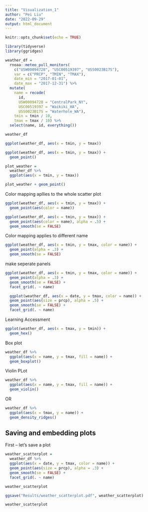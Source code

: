 ```yaml
---
title: "Visualization_1"
author: "Pei Liu"
date: "2022-09-29"
output: html_document
---
```


```r
knitr::opts_chunk$set(echo = TRUE)
```

```r
library(tidyverse)
library(ggridges)
```

```r
weather_df = 
  rnoaa::meteo_pull_monitors(
    c("USW00094728", "USC00519397", "USS0023B17S"),
    var = c("PRCP", "TMIN", "TMAX"), 
    date_min = "2017-01-01",
    date_max = "2017-12-31") %>%
  mutate(
    name = recode(
      id, 
      USW00094728 = "CentralPark_NY", 
      USC00519397 = "Waikiki_HA",
      USS0023B17S = "Waterhole_WA"),
    tmin = tmin / 10,
    tmax = tmax / 10) %>%
  select(name, id, everything())

weather_df
```

```r
ggplot(weather_df, aes(x = tmin, y = tmax))
```

```r
ggplot(weather_df, aes(x = tmin, y = tmax)) + 
  geom_point()
```

```r
plot_weather = 
  weather_df %>%
  ggplot(aes(x = tmin, y = tmax)) 

plot_weather + geom_point()

```
Color mapping apllies to the whole scatter plot
```r
ggplot(weather_df, aes(x = tmin, y = tmax)) + 
  geom_point(aes(color = name))
```


```r
ggplot(weather_df, aes(x = tmin, y = tmax)) + 
  geom_point(aes(color = name), alpha = .5) +
  geom_smooth(se = FALSE)
```
Color mapping applies to different name
```r
ggplot(weather_df, aes(x = tmin, y = tmax, color = name)) + 
  geom_point(alpha = .3) +
  geom_smooth(se = FALSE)
```

make seperate panels
```r
ggplot(weather_df, aes(x = tmin, y = tmax, color = name)) + 
  geom_point(alpha = .3) +
  geom_smooth(se = FALSE) +
  facet_grid(. ~ name)
```

```r
  ggplot(weather_df, aes(x = date, y = tmax, color = name)) + 
  geom_point(aes(size = prcp), alpha = .5) +
  geom_smooth(se = FALSE) +
  facet_grid(. ~ name)
```
Learning Accessment
```r
ggplot(weather_df, aes(x = tmax, y = tmin)) + 
  geom_hex()
```

Box plot
```r
weather_df %>% 
  ggplot(aes(x = name, y = tmax, fill = name)) +
  geom_boxplot()
```

Violin PLot
```r
weather_df %>% 
  ggplot(aes(x = name, y = tmax, fill = name)) +
  geom_violin()
```

OR

```r
weather_df %>% 
  ggplot(aes(x = tmax, y = name)) +
  geom_density_ridges()
```
## Saving and embedding plots

First -- let's save a plot

```r
weather_scatterplot = 
  weather_df %>% 
  ggplot(aes(x = date, y = tmax, color = name)) +
  geom_point(aes(size = prcp), alpha = .3) +
  geom_smooth(se = FALSE) +
  facet_grid(. ~ name)

weather_scatterplot

ggsave("Results/weather_scatterplot.pdf", weather_scatterplot)
```

```r
weather_scatterplot
```

